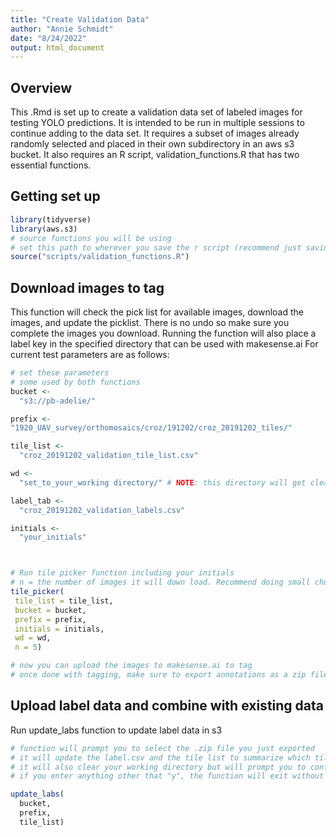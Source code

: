 ```yaml
---
title: "Create Validation Data"
author: "Annie Schmidt"
date: "8/24/2022"
output: html_document
---
```

## Overview
This .Rmd is set up to create a validation data set of labeled images for testing YOLO predictions.
It is intended to be run in multiple sessions to continue adding to the data set.
It requires a subset of images already randomly selected and placed in their own subdirectory in an aws s3 bucket.
It also requires an R script, validation_functions.R that has two essential functions.

## Getting set up
```r

library(tidyverse)
library(aws.s3)
# source functions you will be using
# set this path to wherever you save the r script (recommend just saving to desktop)
source("scripts/validation_functions.R")

```

## Download images to tag
This function will check the pick list for available images, download the images, and update the picklist.
There is no undo so make sure you complete the images you download.
Running the function will also place a label key in the specified directory that can be used with makesense.ai
For current test parameters are as follows:
```r

# set these parameters
# some used by both functions
bucket <- 
  "s3://pb-adelie/"

prefix <-
"1920_UAV_survey/orthomosaics/croz/191202/croz_20191202_tiles/"

tile_list <-
  "croz_20191202_validation_tile_list.csv"

wd <-
  "set_to_your_working directory/" # NOTE: this directory will get cleared so best to make a fresh one on your desktop for this purpose. Make sure it has the trailing slash.

label_tab <-
  "croz_20191202_validation_labels.csv"

initials <-
  "your_initials"



# Run tile picker function including your initials
# n = the number of images it will down load. Recommend doing small chunks of 3-5 so you can ensure you complete them all
tile_picker(
 tile_list = tile_list,
 bucket = bucket,
 prefix = prefix,
 initials = initials,
 wd = wd,
 n = 5)

# now you can upload the images to makesense.ai to tag
# once done with tagging, make sure to export annotations as a zip file in YOLO format and continue to next step

```

## Upload label data and combine with existing data
Run update_labs function to update label data in s3

```r
# function will prompt you to select the .zip file you just exported
# it will update the label.csv and the tile list to summarize which tiles were tagged and how many labels of each class were in each tile
# it will also clear your working directory but will prompt you to confirm first
# if you enter anything other that "y", the function will exit without clearing the files

update_labs(
  bucket,
  prefix,
  tile_list)

```